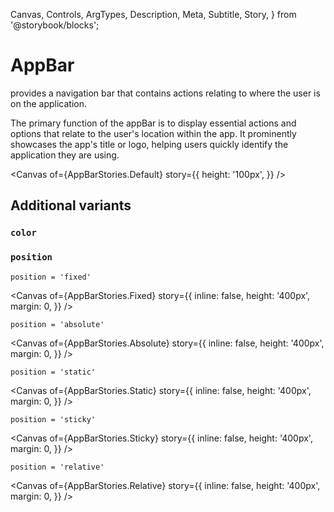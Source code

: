   Canvas,
  Controls,
  ArgTypes,
  Description,
  Meta,
  Subtitle,
  Story,
} from '@storybook/blocks';


# AppBar

<Meta of={AppBarStories} />

<Subtitle>
  provides a navigation bar that contains actions relating to where the user is
  on the application.
</Subtitle>

The primary function of the appBar is to display essential actions and options
that relate to the user's location within the app. It prominently showcases the
app's title or logo, helping users quickly identify the application they are
using.

<Canvas
  of={AppBarStories.Default}
  story={{
    height: '100px',
  }}
/>

<ArgTypes of={AppBarStories} />

## Additional variants

### `color`

<Description of={AppBarStories.Default} />
<Canvas
  of={AppBarStories.Default}
  story={{
    height: '100px',
  }}
/>

<Description of={AppBarStories.CustomColor} />
<Canvas
  of={AppBarStories.CustomColor}
  story={{
    height: '100px',
  }}
/>

### `position`

`position = 'fixed'`

<Canvas
  of={AppBarStories.Fixed}
  story={{
    inline: false,
    height: '400px',
    margin: 0,
  }}
/>

`position = 'absolute'`

<Canvas
  of={AppBarStories.Absolute}
  story={{
    inline: false,
    height: '400px',
    margin: 0,
  }}
/>

`position = 'static'`

<Canvas
  of={AppBarStories.Static}
  story={{
    inline: false,
    height: '400px',
    margin: 0,
  }}
/>

`position = 'sticky'`

<Canvas
  of={AppBarStories.Sticky}
  story={{
    inline: false,
    height: '400px',
    margin: 0,
  }}
/>

`position = 'relative'`

<Canvas
  of={AppBarStories.Relative}
  story={{
    inline: false,
    height: '400px',
    margin: 0,
  }}
/>
